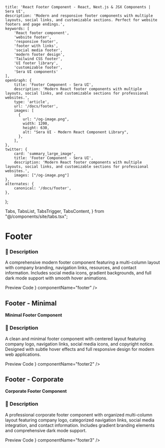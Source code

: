     title: 'React Footer Component - React, Next.js & JSX Components | Sera UI',
    description: 'Modern and responsive footer components with multiple layouts, social links, and customizable sections. Perfect for website footers and page endings.',
    keywords: [
        'React footer component',
        'website footer',
        'responsive footer',
        'footer with links',
        'social media footer',
        'modern footer design',
        'Tailwind CSS footer',
        'UI footer library',
        'customizable footer',
        'Sera UI components'
    ],
    openGraph: {
        title: 'Footer Component - Sera UI',
        description: 'Modern React footer components with multiple layouts, social links, and customizable sections for professional websites.',
        type: 'article',
        url: '/docs/footer',
        images: [
          {
            url: "/og-image.png",
            width: 1200,
            height: 630,
            alt: "Sera UI - Modern React Component Library",
          },
        ],
    },
    twitter: {
        card: 'summary_large_image',
        title: 'Footer Component - Sera UI',
        description: 'Modern React footer components with multiple layouts, social links, and customizable sections for professional websites.',
        images: ["/og-image.png"]
    },
    alternates: {
        canonical: '/docs/footer',
    },
};

  Tabs,
  TabsList,
  TabsTrigger,
  TabsContent,
} from "@/components/site/tabs.tsx";



<HideTOC />

# Footer <AI dir="left"/>

### 📝 Description
A comprehensive modern footer component featuring a multi-column layout with company branding, navigation links, resources, and contact information. Includes social media icons, gradient backgrounds, and full dark mode support with smooth hover animations.

<Tabs defaultValue="preview" className="">
  <TabsList>
    <TabsTrigger value="preview">Preview</TabsTrigger>
    <TabsTrigger value="code">Code</TabsTrigger>
  </TabsList>
  <TabsContent value="preview">
    <ComponentRenderer component={<Footer />} componentName="footer" />
  </TabsContent>
  <TabsContent value="code">
    <CodeBlock filePath="src/app/docs/footer/footer.tsx" />
  </TabsContent>
</Tabs>


## Footer - Minimal


**Minimal Footer Component**

### 📝 Description
A clean and minimal footer component with centered layout featuring company logo, navigation links, social media icons, and copyright notice. Designed with subtle hover effects and full responsive design for modern web applications.

<Tabs defaultValue="preview" className="">
  <TabsList>
    <TabsTrigger value="preview">Preview</TabsTrigger>
    <TabsTrigger value="code">Code</TabsTrigger>
  </TabsList>
  <TabsContent value="preview">
    <ComponentRenderer component={<Footer2 />} componentName="footer2" />
  </TabsContent>
  <TabsContent value="code">
    <CodeBlock filePath="src/app/docs/footer/footer2.tsx" />
  </TabsContent>
</Tabs>


## Footer - Corporate


**Corporate Footer Component**

### 📝 Description
A professional corporate footer component with organized multi-column layout featuring company logo, categorized navigation links, social media integration, and contact information. Includes gradient branding elements and comprehensive dark mode support.

<Tabs defaultValue="preview" className="">
  <TabsList>
    <TabsTrigger value="preview">Preview</TabsTrigger>
    <TabsTrigger value="code">Code</TabsTrigger>
  </TabsList>
  <TabsContent value="preview">
    <ComponentRenderer component={<Footer3 />} componentName="footer3" />
  </TabsContent>
  <TabsContent value="code">
    <CodeBlock filePath="src/app/docs/footer/footer3.tsx" />
  </TabsContent>
</Tabs>
